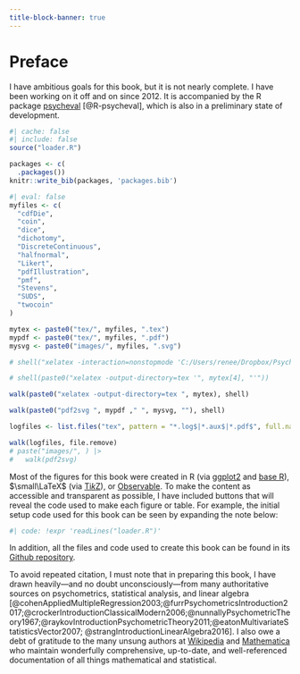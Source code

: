 ```yaml
---
title-block-banner: true
---
```


# Preface {.unnumbered}

I have ambitious goals for this book, but it is not nearly complete. I have been working on it off and on since 2012. It is accompanied by the R package [psycheval](https://wjschne.github.io/psycheval/) [@R-psycheval], which is also in a preliminary state of development.

```r
#| cache: false
#| include: false
source("loader.R")

packages <- c(
  .packages())
knitr::write_bib(packages, 'packages.bib')
```

```r
#| eval: false
myfiles <- c(
  "cdfDie",
  "coin",
  "dice",
  "dichotomy",
  "DiscreteContinuous",
  "halfnormal",
  "Likert",
  "pdfIllustration",
  "pmf",
  "Stevens",
  "SUDS",
  "twocoin"
)

mytex <- paste0("tex/", myfiles, ".tex")
mypdf <- paste0("tex/", myfiles, ".pdf")
mysvg <- paste0("images/", myfiles, ".svg")

# shell("xelatex -interaction=nonstopmode 'C:/Users/renee/Dropbox/Psychometrics/APsychometricToolkit/individualpsychometrics/tex/SUDS.tex'")

# shell(paste0("xelatex -output-directory=tex '", mytex[4], "'"))

walk(paste0("xelatex -output-directory=tex ", mytex), shell)

walk(paste0("pdf2svg ", mypdf ," ", mysvg, ""), shell)

logfiles <- list.files("tex", pattern = "*.log$|*.aux$|*.pdf$", full.names = TRUE)

walk(logfiles, file.remove)
# paste("images/", ) |> 
#   walk(pdf2svg)
```

Most of the figures for this book were created in R (via [ggplot2](https://ggplot2.tidyverse.org/) and [base R](https://r-graph-gallery.com/base-R.html)), $\small\LaTeX$ (via [Ti*k*Z](https://tikz.dev/)), or [Observable](https://observablehq.com/). To make the content as accessible and transparent as possible, I have included buttons that will reveal the code used to make each figure or table. For example, the initial setup code used for this book can be seen by expanding the note below:

```r
#| code: !expr 'readLines("loader.R")'
```

In addition, all the files and code used to create this book can be found in its [Github repository](https://github.com/wjschne/toolkit).

To avoid repeated citation, I must note that in preparing this book, I have drawn heavily---and no doubt unconsciously---from many authoritative sources on psychometrics, statistical analysis, and linear algebra [@cohenAppliedMultipleRegression2003;@furrPsychometricsIntroduction2017;@crockerIntroductionClassicalModern2006;@nunnallyPsychometricTheory1967;@raykovIntroductionPsychometricTheory2011;@eatonMultivariateStatisticsVector2007; @strangIntroductionLinearAlgebra2016]. I also owe a debt of gratitude to the many unsung authors at  [Wikipedia](https://www.wikipedia.org/) and [Mathematica](https://www.wolfram.com/mathematica/) who maintain wonderfully comprehensive, up-to-date, and well-referenced documentation of all things mathematical and statistical.
